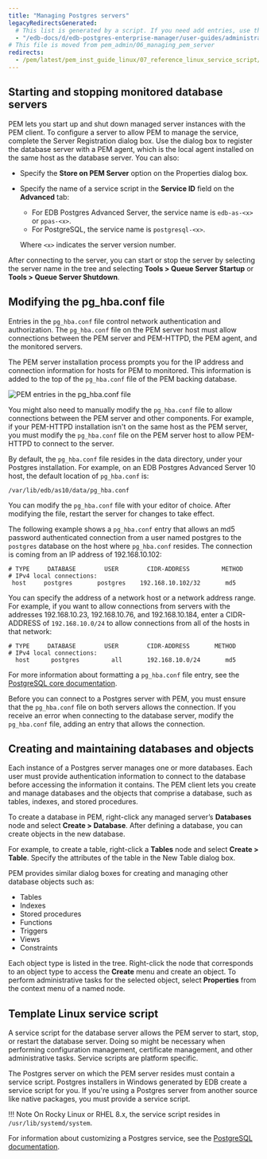 ```yaml
---
title: "Managing Postgres servers"
legacyRedirectsGenerated:
  # This list is generated by a script. If you need add entries, use the `legacyRedirects` key.
  - "/edb-docs/d/edb-postgres-enterprise-manager/user-guides/administrators-guide/8.0/managing_pem_server.html"
# This file is moved from pem_admin/06_managing_pem_server
redirects:
  - /pem/latest/pem_inst_guide_linux/07_reference_linux_service_script/
---
```


<div id="managing_pem_server" class="registered_link"></div>

## Starting and stopping monitored database servers

PEM lets you start up and shut down managed server instances with the PEM client. To configure a server to allow PEM to manage the service, complete the Server Registration dialog box. Use the dialog box to register the database server with a PEM agent, which is the local agent installed on the same host as the database server. You can also:

-   Specify the **Store on PEM Server** option on the Properties dialog box.

-   Specify the name of a service script in the **Service ID** field on the **Advanced** tab:

    -   For EDB Postgres Advanced Server, the service name is `edb-as-<x>` or `ppas-<x>`.
    -   For PostgreSQL, the service name is `postgresql-<x>`.

    Where `<x>` indicates the server version number.

After connecting to the server, you can start or stop the server by selecting the server name in the tree and selecting **Tools > Queue Server Startup** or **Tools > Queue Server Shutdown**.


## Modifying the pg_hba.conf file

Entries in the `pg_hba.conf` file control network authentication and authorization. The `pg_hba.conf` file on the PEM server host must allow connections between the PEM server and PEM-HTTPD, the PEM agent, and the monitored servers.

The PEM server installation process prompts you for the IP address and connection information for hosts for PEM to monitored. This information is added to the top of the `pg_hba.conf` file of the PEM backing database.

![PEM entries in the pg_hba.conf file](images/pem_pg_hba.png)

You might also need to manually modify the `pg_hba.conf` file to allow connections between the PEM server and other components. For example, if your PEM-HTTPD installation isn't on the same host as the PEM server, you must modify the `pg_hba.conf` file on the PEM server host to allow PEM-HTTPD to connect to the server.

By default, the `pg_hba.conf` file resides in the data directory, under your Postgres installation. For example, on an EDB Postgres Advanced Server 10 host, the default location of `pg_hba.conf` is:

`/var/lib/edb/as10/data/pg_hba.conf`

You can modify the `pg_hba.conf` file with your editor of choice. After modifying the file, restart the server for changes to take effect.

The following example shows a `pg_hba.conf` entry that allows an md5 password authenticated connection from a user named postgres to the `postgres` database on the host where `pg_hba.conf` resides. The connection is coming from an IP address of 192.168.10.102:

```
# TYPE     DATABASE        USER        CIDR-ADDRESS         METHOD
# IPv4 local connections:
 host     postgres       postgres    192.168.10.102/32       md5
```

You can specify the address of a network host or a network address range. For example, if you want to allow connections from servers with the addresses 192.168.10.23, 192.168.10.76, and 192.168.10.184, enter a CIDR-ADDRESS of `192.168.10.0/24` to allow connections from all of the hosts in that network:

```
# TYPE     DATABASE        USER        CIDR-ADDRESS       METHOD
# IPv4 local connections:
  host      postgres         all       192.168.10.0/24       md5
```

For more information about formatting a `pg_hba.conf` file entry, see the [PostgreSQL core documentation](http://www.postgresql.org/docs/current/auth-pg-hba-conf.html).

Before you can connect to a Postgres server with PEM, you must ensure that the `pg_hba.conf` file on both servers allows the connection. If you receive an error when connecting to the database server, modify the `pg_hba.conf` file, adding an entry that allows the connection.

## Creating and maintaining databases and objects

Each instance of a Postgres server manages one or more databases. Each user must provide authentication information to connect to the database before accessing the information it contains. The PEM client lets you create and manage databases and the objects that comprise a database, such as tables, indexes, and stored procedures.

To create a database in PEM, right-click any managed server’s **Databases** node and select **Create > Database**. After defining a database, you can create objects in the new database.

For example, to create a table, right-click a **Tables** node and select **Create > Table**. Specify the attributes of the table in the New Table dialog box.

PEM provides similar dialog boxes for creating and managing other database objects such as:

-   Tables
-   Indexes
-   Stored procedures
-   Functions
-   Triggers
-   Views
-   Constraints

Each object type is listed in the tree. Right-click the node that corresponds to an object type to access the **Create** menu and create an object. To perform administrative tasks for the selected object, select **Properties** from the context menu of a named node.

## Template Linux service script

A service script for the database server allows the PEM server to start, stop, or restart the database server. Doing so might be necessary when performing configuration management, certificate management, and other administrative tasks. Service scripts are platform specific.

The Postgres server on which the PEM server resides must contain a service script. Postgres installers in Windows generated by EDB create a service script for you. If you're using a Postgres server from another source like native packages, you must provide a service script.

!!! Note
    On Rocky Linux or RHEL 8.x, the service script resides in `/usr/lib/systemd/system`.

For information about customizing a Postgres service, see the [PostgreSQL documentation](https://www.postgresql.org/docs/current/static/server-start.html).
